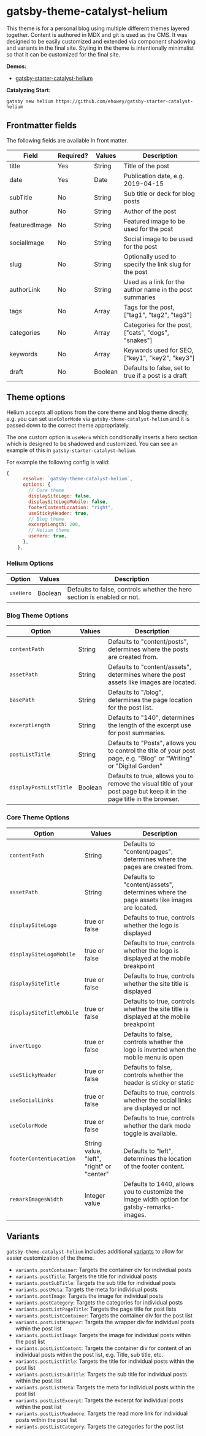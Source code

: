 <SEO
  title="Gatsby-Theme-Catalyst-Helium"
  description="Gatsby Theme Catalyst Helium is a complete theme and site built using Catalyst themes and git as the CMS provider. It was designed for use as a personal blog. Gatsby Theme Catalyst is an opinionated set of integrated themes and starters to accelerate your next Gatsby project."
/>

# gatsby-theme-catalyst-helium

This theme is for a personal blog using multiple different themes layered together. Content is authored in MDX and git is used as the CMS. It was designed to be easily customized and extended via component shadowing and variants in the final site. Styling in the theme is intentionally minimalist so that it can be customized for the final site.

**Demos:**

- [gatsby-starter-catalyst-helium](https://gatsby-starter-catalyst-helium.netlify.app/)

**Catalyzing Start:**

`gatsby new helium https://github.com/ehowey/gatsby-starter-catalyst-helium`

## Frontmatter fields

The following fields are available in front matter.

| Field         | Required? | Values  | Description                                              |
| ------------- | --------- | ------- | -------------------------------------------------------- |
| title         | Yes       | String  | Title of the post                                        |
| date          | Yes       | Date    | Publication date, e.g. 2019-04-15                        |
| subTitle      | No        | String  | Sub title or deck for blog posts                         |
| author        | No        | String  | Author of the post                                       |
| featuredImage | No        | String  | Featured image to be used for the post                   |
| socialImage   | No        | String  | Social image to be used for the post                     |
| slug          | No        | String  | Optionally used to specify the link slug for the post    |
| authorLink    | No        | String  | Used as a link for the author name in the post summaries |
| tags          | No        | Array   | Tags for the post, ["tag1", "tag2", "tag3"]              |
| categories    | No        | Array   | Categories for the post, ["cats", "dogs", "snakes"]      |
| keywords      | No        | Array   | Keywords used for SEO, ["key1", "key2", "key3"]          |
| draft         | No        | Boolean | Defaults to false, set to true if a post is a draft      |

## Theme options

Helium accepts all options from the core theme and blog theme directly, e.g. you can set `useColorMode` via `gatsby-theme-catalyst-helium` and it is passed down to the correct theme appropriately.

The one custom option is `useHero` which conditionally inserts a hero section which is designed to be shadowed and customized. You can see an example of this in `gatsby-starter-catalyst-helium`.

For example the following config is valid:

```js
{
      resolve: `gatsby-theme-catalyst-helium`,
      options: {
        // Core theme
        displaySiteLogo: false,
        displaySiteLogoMobile: false,
        footerContentLocation: "right",
        useStickyHeader: true,
        // Blog theme
        excerptLength: 200,
        // Helium theme
        useHero: true,
      },
    },
```

### Helium Options

| Option    | Values  | Description                                                             |
| --------- | ------- | ----------------------------------------------------------------------- |
| `useHero` | Boolean | Defaults to false, controls whether the hero section is enabled or not. |

### Blog Theme Options

| Option                 | Values  | Description                                                                                                             |
| ---------------------- | ------- | ----------------------------------------------------------------------------------------------------------------------- |
| `contentPath`          | String  | Defaults to "content/posts", determines where the posts are created from.                                               |
| `assetPath`            | String  | Defaults to "content/assets", determines where the post assets like images are located.                                 |
| `basePath`             | String  | Defaults to "/blog", determines the page location for the post list.                                                    |
| `excerptLength`        | String  | Defaults to "140", determines the length of the excerpt use for post summaries.                                         |
| `postListTitle`        | String  | Defaults to "Posts", allows you to control the title of your post page, e.g. "Blog" or "Writing" or "Digital Garden"    |
| `displayPostListTitle` | Boolean | Defaults to true, allows you to remove the visual title of your post page but keep it in the page title in the browser. |

### Core Theme Options

| Option                   | Values                                    | Description                                                                                 |
| ------------------------ | ----------------------------------------- | ------------------------------------------------------------------------------------------- |
| `contentPath`            | String                                    | Defaults to "content/pages", determines where the pages are created from.                   |
| `assetPath`              | String                                    | Defaults to "content/assets", determines where the page assets like images are located.     |
| `displaySiteLogo`        | true or false                             | Defaults to true, controls whether the logo is displayed                                    |
| `displaySiteLogoMobile`  | true or false                             | Defaults to true, controls whether the logo is displayed at the mobile breakpoint           |
| `displaySiteTitle`       | true or false                             | Defaults to true, controls whether the site title is displayed                              |
| `displaySiteTitleMobile` | true or false                             | Defaults to true, controls whether the site title is displayed at the mobile breakpoint     |
| `invertLogo`             | true or false                             | Defaults to false, controls whether the logo is inverted when the mobile menu is open       |
| `useStickyHeader`        | true or false                             | Defaults to false, controls whether the header is sticky or static                          |
| `useSocialLinks`         | true or false                             | Defaults to true, controls whether the social links are displayed or not                    |
| `useColorMode`           | true or false                             | Defaults to true, controls whether the dark mode toggle is available.                       |
| `footerContentLocation`  | String value, "left", "right" or "center" | Defaults to "left", determines the location of the footer content.                          |
| `remarkImagesWidth`      | Integer value                             | Defaults to 1440, allows you to customize the image width option for gatsby-remarks-images. |

## Variants

`gatsby-theme-catalyst-helium` includes additional [variants](/docs/theme-ui/#variants) to allow for easier customization of the theme.

- `variants.postContainer`: Targets the container div for individual posts
- `variants.postTitle`: Targets the title for individual posts
- `variants.postSubTitle`: Targets the sub title for individual posts
- `variants.postMeta`: Targets the meta for individual posts
- `variants.postImage`: Targets the image for individual posts
- `variants.postCategory`: Targets the categories for individual posts
- `variants.postListPageTitle`: Targets the page title for post lists
- `variants.postListContainer`: Targets the container div for the post list
- `variants.postListWrapper`: Targets the wrapper div for individual posts within the post list
- `variants.postListImage`: Targets the image for individual posts within the post list
- `variants.postListContent`: Targets the container div for content of an individual posts within the post list, e.g. Title, sub title, etc.
- `variants.postListTitle`: Targets the title for individual posts within the post list
- `variants.postListSubTitle`: Targets the sub title for individual posts within the post list
- `variants.postListMeta`: Targets the meta for individual posts within the post list
- `variants.postListExcerpt`: Targets the excerpt for individual posts within the post list
- `variants.postListReadmore`: Targets the read more link for individual posts within the post list
- `variants.postListCategory`: Targets the categories for the post list

